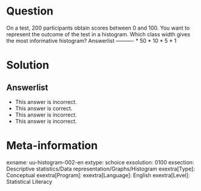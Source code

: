 Question
========
  
On a test, 200 participants obtain scores between 0 and 100. You want to represent the outcome of the test in a histogram. Which class width gives the most informative histogram? 
Answerlist
----------
* 50
* 10
* 5
* 1

Solution
========
  

Answerlist
----------
* This answer is incorrect.
* This answer is correct.
* This answer is incorrect.
* This answer is incorrect.

Meta-information
================
exname: uu-histogram-002-en
extype: schoice
exsolution: 0100
exsection: Descriptive statistics/Data representation/Graphs/Histogram
exextra[Type]: Conceptual
exextra[Program]: 
exextra[Language]: English
exextra[Level]: Statistical Literacy
